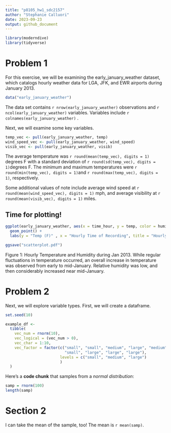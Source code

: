 ```yaml
---
title: "p8105_hw1_sdc2157"
author: "Stephanie Calluori"
date: 2023-09-23
output: github_document
---
```


```r
library(moderndive)
library(tidyverse)
```

# Problem 1

For this exercise, we will be examining the early_january_weather dataset, which catalogs hourly weather data for LGA, JFK, and EWR airports during January 2013. 

```r
data("early_january_weather")

```

The data set contains `r nrow(early_january_weather)` observations and `r ncol(early_january_weather)` variables. Variables include `r colnames(early_january_weather)` . 

Next, we will examine some key variables.

```r
temp_vec <- pull(early_january_weather, temp)
wind_speed_vec <- pull(early_january_weather, wind_speed)
visib_vec <- pull(early_january_weather, visib)
```

The average temperature was `r round(mean(temp_vec), digits = 1)` degrees F with a standard deviation of `r round(sd(temp_vec), digits = 1)`degrees F. The minimum and maximum temperatures were `r round(min(temp_vec), digits = 1)`and `r round(max(temp_vec), digits = 1)`, respectively. 

Some additional values of note include average wind speed at `r round(mean(wind_speed_vec), digits = 1)` mph, and average visibility at `r round(mean(visib_vec), digits = 1)` miles.

## Time for plotting!

```r
ggplot(early_january_weather, aes(x = time_hour, y = temp, color = humid)) + 
  geom_point() +
  labs(y = "Temp (F)" , x = "Hourly Time of Recording", title = "Hourly Temperature and Humidity during Jan 2013")

ggsave("scatterplot.pdf")
```

Figure 1: Hourly Temperature and Humidity during Jan 2013. While regular fluctuations in temperature occurred, an overall increase in temperature was observed from early to mid-January. Relative humidity was low, and then considerably increased near mid-January. 

# Problem 2

Next, we will explore variable types. First, we will create a dataframe. 

```r
set.seed(10)

example_df <-
  tibble(
    vec_num = rnorm(10),
    vec_logical = (vec_num > 0),
    vec_char = 1:10,
    vec_factor = factor(c("small", "small", "medium", "large", "medium", "large", 
                          "small", "large", "large", "large"),
                        levels = c("small", "medium", "large")
                        )
  )
```


Here's a **code chunk** that samples from 
a _normal distribution_:

```r
samp = rnorm(100)
length(samp)
```

# Section 2

I can take the mean of the sample, too!
The mean is `r mean(samp)`.